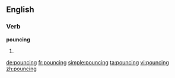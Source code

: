 ==English==

===Verb===
'''pouncing'''

# {{present participle of|pounce}}

[[de:pouncing]]
[[fr:pouncing]]
[[simple:pouncing]]
[[ta:pouncing]]
[[vi:pouncing]]
[[zh:pouncing]]